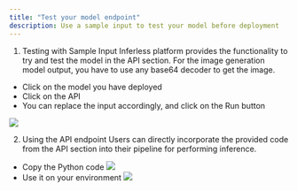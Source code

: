 ```yaml
---
title: "Test your model endpoint"
description: Use a sample input to test your model before deployment
---
```


1.  Testing with Sample Input Inferless platform provides the functionality to try and test the model in the API section. For the image generation model output, you have to use any base64 decoder to get the image.  
   * Click on the model you have deployed  
   * Click on the API  
   * You can replace the input accordingly, and click on the Run button

![](/images/tep-1-on-go-test.png)

2.  Using the API endpoint Users can directly incorporate the provided code from the API section into their pipeline for performing inference.
   * Copy the Python code
![](/images/tep-2-api-url.png)
   * Use it on your environment
![](/images/tep-3-use-api-url.png)